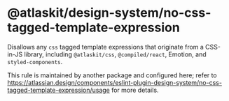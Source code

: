 # @atlaskit/design-system/no-css-tagged-template-expression

Disallows any `css` tagged template expressions that originate from a CSS-in-JS library, including
`@atlaskit/css`, `@compiled/react`, Emotion, and `styled-components`.

This rule is maintained by another package and configured here; refer to
https://atlassian.design/components/eslint-plugin-design-system/no-css-tagged-template-expression/usage
for more details.
